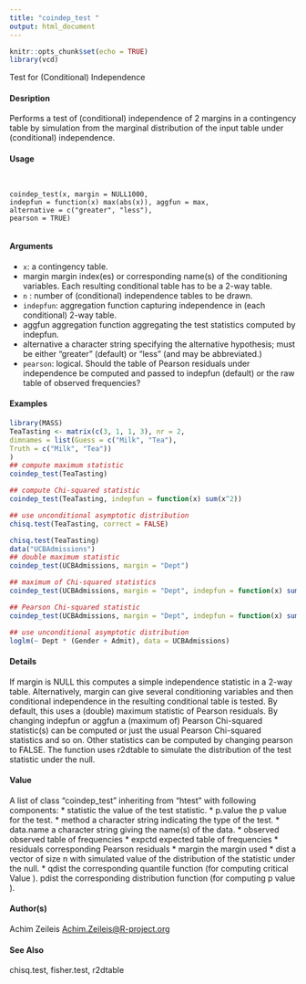 ```yaml
---
title: "coindep_test "
output: html_document
---
```


```r
knitr::opts_chunk$set(echo = TRUE)
library(vcd)
```
Test for (Conditional) Independence

#### Desription

Performs a test of (conditional) independence of 2 margins in a contingency table by simulation from the marginal distribution of the input table under (conditional) independence.

#### Usage
<pre><code>

coindep_test(x, margin = NULL1000,
indepfun = function(x) max(abs(x)), aggfun = max,
alternative = c("greater", "less"),
pearson = TRUE)

</code></pre>
#### Arguments

* ``x``: a contingency table.
* margin margin index(es) or corresponding name(s) of the conditioning variables. Each resulting conditional table has to be a 2-way table.
* ``n`` : number of (conditional) independence tables to be drawn.
* ``indepfun``: aggregation function capturing independence in (each conditional) 2-way table.
* aggfun aggregation function aggregating the test statistics computed by indepfun.
* alternative a character string specifying the alternative hypothesis; must be either "greater"
(default) or "less" (and may be abbreviated.)
* ``pearson``: logical. Should the table of Pearson residuals under independence be computed and passed to indepfun (default) or the raw table of observed frequencies?


#### Examples
```r

library(MASS)
TeaTasting <- matrix(c(3, 1, 1, 3), nr = 2,
dimnames = list(Guess = c("Milk", "Tea"),
Truth = c("Milk", "Tea"))
)
## compute maximum statistic
coindep_test(TeaTasting)
```

```r
## compute Chi-squared statistic
coindep_test(TeaTasting, indepfun = function(x) sum(x^2))
```

```r
## use unconditional asymptotic distribution
chisq.test(TeaTasting, correct = FALSE)
```

```r
chisq.test(TeaTasting)
data("UCBAdmissions")
## double maximum statistic
coindep_test(UCBAdmissions, margin = "Dept")
```

```r
## maximum of Chi-squared statistics
coindep_test(UCBAdmissions, margin = "Dept", indepfun = function(x) sum(x^2))
```

```r
## Pearson Chi-squared statistic
coindep_test(UCBAdmissions, margin = "Dept", indepfun = function(x) sum(x^2), aggfun = sum)
```

```r
## use unconditional asymptotic distribution
loglm(~ Dept * (Gender + Admit), data = UCBAdmissions)
```


#### Details
If margin is NULL this computes a simple independence statistic in a 2-way table. Alternatively, margin can give several conditioning variables and then conditional independence in the resulting conditional table is tested.
By default, this uses a (double) maximum statistic of Pearson residuals. By changing indepfun or aggfun a (maximum of) Pearson Chi-squared statistic(s) can be computed or just the usual Pearson Chi-squared statistics and so on. Other statistics can be computed by changing pearson to FALSE.
The function uses r2dtable to simulate the distribution of the test statistic under the null.

#### Value
A list of class "coindep_test" inheriting from "htest" with following components:
* statistic the value of the test statistic.
* p.value the p value for the test.
* method a character string indicating the type of the test.
* data.name a character string giving the name(s) of the data.
* observed observed table of frequencies
* expctd expected table of frequencies
* residuals corresponding Pearson residuals
* margin the margin used
* dist a vector of size n with simulated value of the distribution of the statistic under
the null.
* qdist the corresponding quantile function (for computing critical Value ).
pdist the corresponding distribution function (for computing p value ).

#### Author(s)
Achim Zeileis <Achim.Zeileis@R-project.org>

#### See Also
chisq.test, fisher.test, r2dtable
